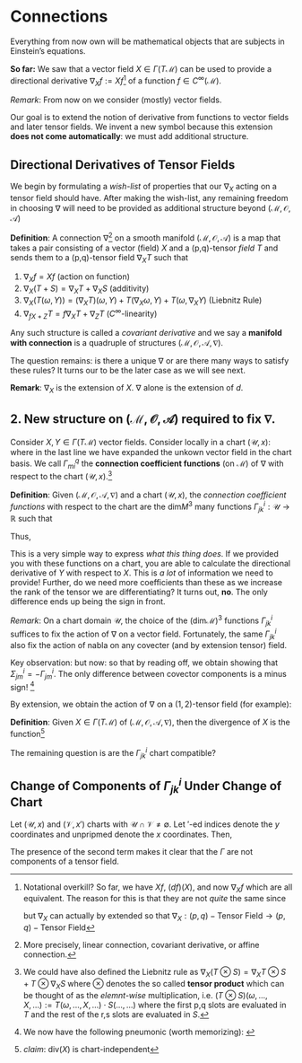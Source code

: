 # Connections

Everything from now own will be mathematical objects that are subjects in Einstein's equations. 

**So far:**  We saw that a vector field $X\in\Gamma(T\mathcal{M})$ can be used to provide a directional derivative $\nabla_X f := Xf$[^1] of a function $f\in C^{\infty}(\mathcal{M})$.

[^1]: Notational overkill? So far, we have $Xf$, $(df)(X)$, and now $\nabla_X f$ which are all equivalent. The reason for this is that they are not *quite* the same since
\begin{aligned}
    X:&\; C^{\infty}(\mathcal{M}) \to C^{\infty}(\mathcal{M}) \\ 
    df:&\; \Gamma(T\mathcal{M}) \to C^{\infty}(\mathcal{M}) \\ 
    \nabla_X:&\; C^{\infty}(\mathcal{M}) \to C^{\infty}(\mathcal{M}) \\ 
\end{aligned}
but $\nabla_X$  can actually by extended so that $\nabla_X:(p,q)-\text{Tensor Field} \to (p,q)-\text{Tensor Field}$


*Remark*: From now on we consider (mostly) vector fields.

Our goal is to extend the notion of derivative from functions to vector fields and later tensor fields. We invent a new symbol because this extension **does not come automatically**: we must add additional structure.


## Directional Derivatives of Tensor Fields

We begin by formulating a *wish-list* of properties that our $\nabla_X$ acting on a tensor field should have. After making the wish-list, any remaining freedom in choosing $\nabla$ will need to be provided as additional structure beyond $(\mathcal{M}, \mathcal{O}, \mathscr{A})$ 

**Definition**: A connection $\nabla$[^2] on a smooth manifold $(\mathcal{M}, \mathcal{O}, \mathscr{A})$ is a map that takes a pair consisting of a vector (field) $X$ and a (p,q)-tensor *field*  $T$ and sends them to a (p,q)-tensor field $\nabla_X T$ such that 

[^2]: More precisely, linear connection, covariant derivative, or affine connection.

1. $\nabla_X f = Xf$  (action on function) 
2. $\nabla_X(T+S) = \nabla_X T + \nabla_X S$  (additivity)
3. $\nabla_X(T(\omega, Y)) = (\nabla_X T)(\omega, Y) + T(\nabla_X\omega, Y) + T(\omega, \nabla_X Y)$  (Liebnitz Rule)
4. $\nabla_{fX + Z} T = f\nabla_{X}T + \nabla_Z T$     ($C^{\infty}$-linearity)

Any such structure is called a *covariant derivative* and we say a **manifold with connection** is a quadruple of structures $(\mathcal{M}, \mathcal{O}, \mathscr{A}, \nabla)$. 

The question remains: is there a unique $\nabla$ or are there many ways to satisfy these rules? It turns our to be the later case as we will see next.

**Remark**: $\nabla_X$ is the extension of $X$. $\nabla$ alone is the extension of $d$. 


## 2. New structure on $(\mathcal{M}, \mathcal{O}, \mathscr{A})$ required to fix $\nabla$. 

Consider $X, Y\in\Gamma(T\mathcal{M})$ vector fields. Consider locally in a chart $(\mathcal{U}, x)$:
\begin{align}
    \nabla_X Y &:= \nabla_{X^i\partial_i}Y^m\partial_m \\  
    &= X^i\left(\nabla_{\partial_i}Y^m\right)\partial_m + X^iY^m\left(\nabla_{\partial_i}\partial_m\right) \\ 
    &= X^i\left(\partial_iY^m \right)\partial_m + X^iY^m \Gamma^q_{m i} \partial_q
\end{align}
where in the last line we have expanded the unkown vector field in the chart basis. We call $\Gamma^q_{m i}$ the **connection coefficient functions** (on $\mathcal{M}$) of $\nabla$ with respect to the chart $(\mathcal{U}, x)$.[^3]

[^3]: We could have also defined the Liebnitz rule as $\nabla_X(T\otimes S)=\nabla_XT\otimes S + T\otimes \nabla_X S$ where $\otimes$ denotes the so called **tensor product** which can be thought of as the *elemnt-wise* multiplication, i.e. $(T\otimes S)(\omega,...,X,...) := T(\omega,...,X,...)\cdot S(..., ...)$ where the first p,q slots are evaluated in $T$ and the rest of the r,s slots are evaluated in $S$.


**Definition**: Given $(\mathcal{M}, \mathcal{O}, \mathscr{A}, \nabla)$ and a chart $(\mathcal{U}, x)$, the *connection coefficient functions* with respect to the chart are the $\text{dim}M^3$ many functions $\Gamma^i_{jk}:\mathcal{U}\to\mathbb{R}$ such that 
\begin{equation}
    p \mapsto \left(dx^i\left(\nabla_{\partial_k}\partial_j \right)\right)(p)
\end{equation}


Thus, 
\begin{equation}
    \left(\nabla_X Y\right)^i = X^m\left(\partial_mY^i\right) + \Gamma^i_{m n}Y^n X^m
\end{equation}

This is a very simple way to express *what this thing does*. If we provided you with these functions on a chart, you are able to calculate the directional derivative of $Y$ with respect to $X$. This is *a lot* of information we need to provide! Further, do we need more coefficients than these as we increase the rank of the tensor we are differentiating? It turns out, **no**. The only difference ends up being the sign in front. 

*Remark*: On a chart domain $\mathcal{U}$, the choice of the $(\text{dim}\mathcal{M})^3$ functions $\Gamma^i_{jk}$ suffices to fix the action of $\nabla$ on a vector field. Fortunately, the same $\Gamma^i_{jk}$ also fix the action of nabla on any covecter (and by extension tensor) field.

Key observation: 
\begin{align}
   \nabla_{\partial_m} \left( dx^i \right) &=  \Sigma^i_{jm} dx^j
\end{align}
but now: 
\begin{align}
    \nabla_{\partial_m}\left( dx^i(\partial_j) \right) &= \partial_m(\delta^i_j) = 0 \\ 
    &= \left( \nabla_{\partial_m} dx^i \right)\left( \partial_j \right) + dx^i\left(\nabla_{\partial_m}\partial_j \right)\\
    &= \left( \nabla_{\partial_m} dx^i \right)\left( \partial_j \right) + dx^i\left(\Gamma^q_{jm} \partial_q \right)\\
\end{align}
so that by reading off, we obtain
\begin{align}
    \left(\nabla_{\partial_m}dx^i \right)_j &= -\Gamma^i_{j m} 
\end{align}
showing that $\Sigma^i_{jm} = -\Gamma^{i}_{jm}$. The only difference between covector components is a minus sign! [^4]

[^4]: We now have the following pneumonic (worth memorizing): 
\begin{aligned}
    (\nabla_X Y)^i &= X(Y^i) + \Gamma^i_{jk}Y^jX^k \\ 
    (\nabla_X\omega)_i &= X(\omega_i) - \Gamma^j_{im}\omega_jX^m
\end{aligned}


By extension, we obtain the action of $\nabla$ on a $(1,2)$-tensor field (for example): 
\begin{equation}
    (\nabla_X T)^i_{jk} = X(T^i_{jk}) + \Gamma^i_{s m}T^s_{jk}X^m - \Gamma^s_{j m}T^i_{sk}X^m - \Gamma^s_{km}T^i_{js}X^m
\end{equation}


**Definition**: Given $X\in\Gamma(T\mathcal{M})$ of $(\mathcal{M}, \mathcal{O},\mathscr{A},\nabla)$, then the divergence of $X$ is the function[^5] 
\begin{equation}
    \text{div}(X) := \left( \nabla_{\partial_i} X\right)^i
\end{equation}

[^5]: *claim*: $\text{div}(X)$ is chart-independent

The remaining question is are the $\Gamma^i_{jk}$ chart compatible?


## Change of Components of $\Gamma^i_{jk}$ Under Change of Chart
Let $(\mathcal{U}, x)$ and $(\mathcal{V},x')$ charts with $\mathcal{U}\cap\mathcal{V}\neq \emptyset$. Let $'$-ed indices denote the $y$ coordinates and unpripmed denote the $x$ coordinates. Then,

\begin{align}
    \Gamma^{i'}_{j'k'} &:= dx^{i'}\left(\nabla_{\partial_{k'}}\partial_{j'} \right) \\ 
    &= \frac{\partial x^{i'}}{\partial x^{q}}dx^q \left( \nabla_{\frac{\partial x^p}{\partial x^{k'}}\frac{\partial}{\partial x^p}} \frac{\partial x^s}{\partial x^{j'}}\frac{\partial}{\partial x^{s}}  \right) \\ 
    &= \frac{\partial x^{i'}}{\partial x^q}dx^q \left( \frac{\partial x^p}{\partial x^{k'}}\left[ \left(\nabla_{\partial_p}\frac{\partial x^s}{\partial x^{j'}} \right)\partial_s + \frac{\partial x^s}{\partial x^{j'}}\left(\nabla_{\partial p} \partial_s \right) \right]   \right)\\
    &= \frac{\partial x^{i'}}{\partial x^q}\frac{\partial x^p}{\partial x^{k'}}\partial_p\left(\frac{\partial x^s}{\partial x^{j'}}\right)\delta^q_s + \frac{\partial x^{i'}}{\partial x^q}\frac{\partial x^p}{\partial x^{k'}}\frac{\partial x^s}{\partial x^{j'}}\Gamma^q_{sp} \\ 
    &= \frac{\partial x^{i'}}{\partial x^q}\frac{\partial x^p}{\partial x^{k'}}\frac{\partial x^s}{\partial x^{j'}}\Gamma^q_{sp} + \frac{\partial x^{i'}}{\partial x^q}\frac{\partial^2 x^q}{\partial x^{k'}\partial x^{j'}}\\ 
\end{align}
The presence of the second term makes it clear that the $\Gamma$ are not components of a tensor field. 

